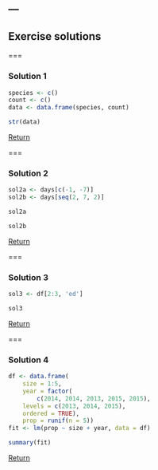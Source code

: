 ---
---

## Exercise solutions

===

### Solution 1

```r
species <- c()
count <- c()
data <- data.frame(species, count)
```

```r
str(data)
```

<aside class="notes" markdown="block">

[Return](#exercise-1)

</aside>

===

### Solution 2

```r
sol2a <- days[c(-1, -7)]
sol2b <- days[seq(2, 7, 2)]
```

```r
sol2a
```

```r
sol2b
```

<aside class="notes" markdown="block">

[Return](#exercise-2)

</aside>

===

### Solution 3

```r
sol3 <- df[2:3, 'ed']
```

```r
sol3
```

<aside class="notes" markdown="block">

[Return](#exercise-3)

</aside>

===

### Solution 4

```r
df <- data.frame(
    size = 1:5,
    year = factor(
        c(2014, 2014, 2013, 2015, 2015),
	levels = c(2013, 2014, 2015),
	ordered = TRUE),
    prop = runif(n = 5))
fit <- lm(prop ~ size + year, data = df)
```

```r
summary(fit)
```

<aside class="notes" markdown="block">

[Return](#exercise-4)

</aside>

